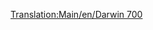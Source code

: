 [[Translation:Main/en/Darwin 700]]
{{Template:Aircraft
|Name=Darwin 700
|Image=[[File:en/Darwin700.png|Darwin 700]]
|Cost=43.066 (86,132)
|Speed=947 kph (592 MPH)
|Annual=6.187 (12,374)
|Designed=2042
|Lifespan=23
|Capacity=150 passengers & 65 bags of mail
|Description=A fictional futuristic plane. Supposedly built by Darwin/Boeing
|Real-life=Fictional
}}